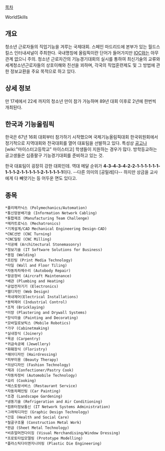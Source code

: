 [[목차]]

WorldSkills

== 개요 ==
청소년 근로자들의 직업기능을 겨루는 국제대회. 스페인 마드리드에 본부가 있는 월드스킬스 인터내셔널이 주최한다. 국내명칭에 올림픽이란 단어가 들어가지만 [[IOC]]와는 아무 관계 없으니 주의. 청소년 근로자간의 기능경기대회의 실시를 통하여 최신기술의 교류와 세계청소년근로자들의 상호이해와 친선을 꾀하며, 각국의 직업훈련제도 및 그 방법에 관한 정보교환을 주요 목적으로 하고 있다.

== 상세 정보 ==
만 17세에서 22세 까지의 청소년 만이 참가 가능하며 89년 대회 이후로 2년에 한번씩 개최된다.

== 한국과 기능올림픽 ==
한국은 67년 16회 대회부터 참가하기 시작했으며 국제기능올림픽대회 한국위원회에서 정기적으로 지역대회와 전국대회를 열어 대표팀을 선발하고 있다. 특성상 [[공고]]나 [wiki:"마이스터고등학교" 마이스터고] 학생들이 지원하는 경우가 많다. 방학등교하는 공고생들은 십중팔구 기능경기대회를 준비하고 있는 것.

한국 대표팀이 굉장히 강한 대회인데. 역대 메달 순위가 '''4-3-4-3-4-2-2-1-1-1-1-1-1-1-1-1-2-1-1-1-1-1-2-1-1-1-1-1'''이다. --다른 의미의 [공밀레]다-- 하지만 상금을 교사에게 다 빼앗기는 등 어두운 면도 있다고.

== 종목 ==
 *폴리메카닉스 (Polymechanics/Automation)
 *통신망분배기술 (Information Network Cabling)
 *통합제조 (Manufacturing Team Challenge)
 *메카트로닉스 (Mechatronics)
 *기계설계/CAD Mechanical Engineering Design-CAD)
 *CNC선반 (CNC Turning)
 *CNC밀링 (CNC Milling)
 *석공예 (Architectural Stonemasonry)
 *정보기술 (IT Software Solutions for Business)
 *용접 (Welding)
 *프린팅 (Print Media Technology)
 *타일 (Wall and Floor Tiling)
 *자동차차체수리 (Autobody Repair)
 *항공정비 (Aircraft Maintenance)
 *배관 (Plumbing and Heating)
 *공업전자기기 (Electronics)
 *웹디자인 (Web Design)
 *옥내제어(Electrical Installations)
 *동력제어 (Industrial Control)
 *조적 (Bricklaying)
 *미장 (Plastering and Drywall Systems)
 *장식미술 (Painting and Decorating)
 *모바일로보틱스 (Mobile Robotics)
 *가구 (Cabinetmaking)
 *실내장식 (Joinery)
 *목공 (Carpentry)
 *귀금속공예 (Jewellery)
 *화훼장식 (Floristry)
 *헤어디자인 (Hairdressing)
 *피부미용 (Beauty Therapy)
 *의상디자인 (Fashion Technology)
 *제과 (Confectioner/Pastry Cook)
 *자동차정비 (Automobile Technology)
 *요리 (Cooking)
 *레스토랑서비스 (Restaurant Service)
 *자동차페인팅 (Car Painting)
 *조경 (Landscape Gardening)
 *냉동기술 (Refrigeration and Air Conditioning)
 *컴퓨터정보통신 (IT Network Systems Administration)
 *그래픽디자인 (Graphic Design Technology)
 *간호 (Health and Social Care)
 *철골구조물 (Construction Metal Work)
 *판금 (Sheet Metal Technology)
 *비쥬얼머천다이징 (Visual Merchandising/Window Dressing)
 *프로토타입모델링 (Prototype Modelling)
 *플라스틱다이엔지니어링 (Plastic Die Engineering)

